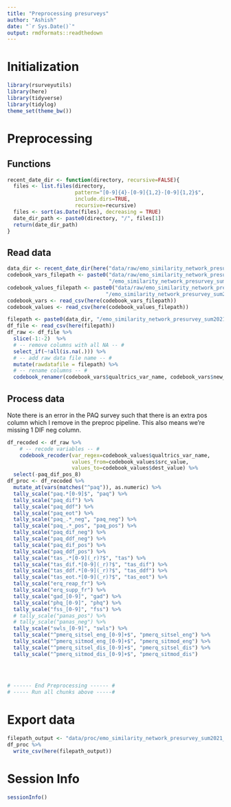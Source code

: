 ```yaml
---
title: "Preprocessing presurveys"
author: "Ashish"
date: "`r Sys.Date()`"
output: rmdformats::readthedown
---
```


# Initialization
```r
library(rsurveyutils)
library(here)
library(tidyverse)
library(tidylog)
theme_set(theme_bw())
```

# Preprocessing

## Functions
```r
recent_date_dir <- function(directory, recursive=FALSE){
  files <- list.files(directory, 
                      pattern="[0-9]{4}-[0-9]{1,2}-[0-9]{1,2}$",
                      include.dirs=TRUE,
                      recursive=recursive)
  files <- sort(as.Date(files), decreasing = TRUE)
  date_dir_path <- paste0(directory, "/", files[1])
  return(date_dir_path)
}
```


## Read data
```r
data_dir <- recent_date_dir(here("data/raw/emo_similarity_network_presurvey_sum2021"))
codebook_vars_filepath <- paste0("data/raw/emo_similarity_network_presurvey_sum2021", 
                                 "/emo_similarity_network_presurvey_sum2021_var_codebook.csv")
codebook_values_filepath <- paste0("data/raw/emo_similarity_network_presurvey_sum2021",
                                "/emo_similarity_network_presurvey_sum2021_value_codebook.csv")
codebook_vars <- read_csv(here(codebook_vars_filepath))
codebook_values <- read_csv(here(codebook_values_filepath))

filepath <- paste0(data_dir, "/emo_similarity_network_presurvey_sum2021.csv")
df_file <- read_csv(here(filepath))
df_raw <- df_file %>% 
  slice(-1:-2)  %>% 
  # -- remove columns with all NA -- #
  select_if(~!all(is.na(.))) %>% 
  # -- add raw data file name -- #
  mutate(rawdatafile = filepath) %>% 
  # -- rename columns -- #
  codebook_renamer(codebook_vars$qualtrics_var_name, codebook_vars$new_var_name)
```

## Process data

Note there is an error in the PAQ survey such that there is an extra pos column which I remove in the preproc pipeline. This also means we're missing 1 DIF neg column.

```r
df_recoded <- df_raw %>% 
	# -- recode variables -- #
	codebook_recoder(var_regex=codebook_values$qualtrics_var_name, 
	                 values_from=codebook_values$src_value,
	                 values_to=codebook_values$dest_value) %>% 
  select(-paq_dif_pos_8)
df_proc <- df_recoded %>%
  mutate_at(vars(matches("^paq")), as.numeric) %>% 
  tally_scale("paq.*[0-9]$", "paq") %>% 
  tally_scale("paq_dif") %>% 
  tally_scale("paq_ddf") %>% 
  tally_scale("paq_eot") %>% 
  tally_scale("paq_.*_neg", "paq_neg") %>% 
  tally_scale("paq_.*_pos", "paq_pos") %>% 
  tally_scale("paq_dif_neg") %>% 
  tally_scale("paq_ddf_neg") %>% 
  tally_scale("paq_dif_pos") %>% 
  tally_scale("paq_ddf_pos") %>% 
  tally_scale("tas_.*[0-9](_r)?$", "tas") %>% 
  tally_scale("tas_dif.*[0-9](_r)?$", "tas_dif") %>% 
  tally_scale("tas_ddf.*[0-9](_r)?$", "tas_ddf") %>% 
  tally_scale("tas_eot.*[0-9](_r)?$", "tas_eot") %>% 
  tally_scale("erq_reap_fr") %>% 
  tally_scale("erq_supp_fr") %>% 
  tally_scale("gad_[0-9]", "gad") %>% 
  tally_scale("phq_[0-9]", "phq") %>% 
  tally_scale("fss_[0-9]", "fss") %>% 
  # tally_scale("panas_pos") %>% 
  # tally_scale("panas_neg") %>% 
  tally_scale("swls_[0-9]", "swls") %>% 
  tally_scale("^pmerq_sitsel_eng_[0-9]+$", "pmerq_sitsel_eng") %>% 
  tally_scale("^pmerq_sitmod_eng_[0-9]+$", "pmerq_sitmod_eng") %>% 
  tally_scale("^pmerq_sitsel_dis_[0-9]+$", "pmerq_sitsel_dis") %>% 
  tally_scale("^pmerq_sitmod_dis_[0-9]+$", "pmerq_sitmod_dis") 
  
  
  
```

```r
# ------ End Preprocessing ------ #
# ----- Run all chunks above -----#
```

# Export data
```r
filepath_output <- "data/proc/emo_similarity_network_presurvey_sum2021_proc.csv"
df_proc %>% 
  write_csv(here(filepath_output))
```

# Session Info
```r
sessionInfo()
```

